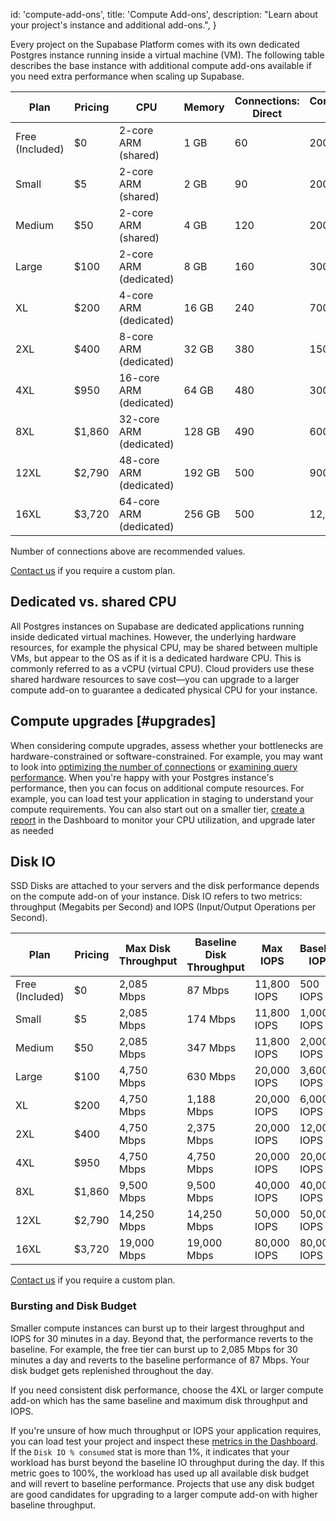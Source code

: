 
  id: 'compute-add-ons',
  title: 'Compute Add-ons',
  description: "Learn about your project's instance and additional add-ons.",
}

Every project on the Supabase Platform comes with its own dedicated Postgres instance running inside a virtual machine (VM). The following table describes the base instance with additional compute add-ons available if you need extra performance when scaling up Supabase.

| Plan            | Pricing | CPU                     | Memory | Connections: Direct | Connections: Pooler |
| --------------- | ------- | ----------------------- | ------ | ------------------- | ------------------- |
| Free (Included) | $0      | 2-core ARM (shared)     | 1 GB   | 60                  | 200                 |
| Small           | $5      | 2-core ARM (shared)     | 2 GB   | 90                  | 200                 |
| Medium          | $50     | 2-core ARM (shared)     | 4 GB   | 120                 | 200                 |
| Large           | $100    | 2-core ARM (dedicated)  | 8 GB   | 160                 | 300                 |
| XL              | $200    | 4-core ARM (dedicated)  | 16 GB  | 240                 | 700                 |
| 2XL             | $400    | 8-core ARM (dedicated)  | 32 GB  | 380                 | 1500                |
| 4XL             | $950    | 16-core ARM (dedicated) | 64 GB  | 480                 | 3000                |
| 8XL             | $1,860  | 32-core ARM (dedicated) | 128 GB | 490                 | 6000                |
| 12XL            | $2,790  | 48-core ARM (dedicated) | 192 GB | 500                 | 9000                |
| 16XL            | $3,720  | 64-core ARM (dedicated) | 256 GB | 500                 | 12,000              |

Number of connections above are recommended values.

[Contact us](https://supabase.com/contact/enterprise) if you require a custom plan.

## Dedicated vs. shared CPU

All Postgres instances on Supabase are dedicated applications running inside dedicated virtual machines. However, the underlying hardware resources, for example the physical CPU, may be shared between multiple VMs, but appear to the OS as if it is a dedicated hardware CPU. This is commonly referred to as a vCPU (virtual CPU). Cloud providers use these shared hardware resources to save cost—you can upgrade to a larger compute add-on to guarantee a dedicated physical CPU for your instance.

## Compute upgrades [#upgrades]

When considering compute upgrades, assess whether your bottlenecks are hardware-constrained or software-constrained. For example, you may want to look into [optimizing the number of connections](/docs/guides/platform/performance#optimizing-the-number-of-connections) or [examining query performance](/docs/guides/platform/performance#examining-query-performance). When you're happy with your Postgres instance's performance, then you can focus on additional compute resources. For example, you can load test your application in staging to understand your compute requirements. You can also start out on a smaller tier, [create a report](https://supabase.com/dashboard/project/_/reports) in the Dashboard to monitor your CPU utilization, and upgrade later as needed

## Disk IO

SSD Disks are attached to your servers and the disk performance depends on the compute add-on of your instance. Disk IO refers to two metrics: throughput (Megabits per Second) and IOPS (Input/Output Operations per Second).

| Plan            | Pricing | Max Disk Throughput | Baseline Disk Throughput | Max IOPS    | Baseline IOPS |
| --------------- | ------- | ------------------- | ------------------------ | ----------- | ------------- |
| Free (Included) | $0      | 2,085 Mbps          | 87 Mbps                  | 11,800 IOPS | 500 IOPS      |
| Small           | $5      | 2,085 Mbps          | 174 Mbps                 | 11,800 IOPS | 1,000 IOPS    |
| Medium          | $50     | 2,085 Mbps          | 347 Mbps                 | 11,800 IOPS | 2,000 IOPS    |
| Large           | $100    | 4,750 Mbps          | 630 Mbps                 | 20,000 IOPS | 3,600 IOPS    |
| XL              | $200    | 4,750 Mbps          | 1,188 Mbps               | 20,000 IOPS | 6,000 IOPS    |
| 2XL             | $400    | 4,750 Mbps          | 2,375 Mbps               | 20,000 IOPS | 12,000 IOPS   |
| 4XL             | $950    | 4,750 Mbps          | 4,750 Mbps               | 20,000 IOPS | 20,000 IOPS   |
| 8XL             | $1,860  | 9,500 Mbps          | 9,500 Mbps               | 40,000 IOPS | 40,000 IOPS   |
| 12XL            | $2,790  | 14,250 Mbps         | 14,250 Mbps              | 50,000 IOPS | 50,000 IOPS   |
| 16XL            | $3,720  | 19,000 Mbps         | 19,000 Mbps              | 80,000 IOPS | 80,000 IOPS   |

[Contact us](https://supabase.com/contact/enterprise) if you require a custom plan.

### Bursting and Disk Budget

Smaller compute instances can burst up to their largest throughput and IOPS for 30 minutes in a day. Beyond that, the performance reverts to the baseline. For example, the free tier can burst up to 2,085 Mbps for 30 minutes a day and reverts to the baseline performance of 87 Mbps. Your disk budget gets replenished throughout the day.

If you need consistent disk performance, choose the 4XL or larger compute add-on which has the same baseline and maximum disk throughput and IOPS.

If you're unsure of how much throughput or IOPS your application requires, you can load test your project and inspect these [metrics in the Dashboard](https://supabase.com/dashboard/project/_/reports). If the `Disk IO % consumed` stat is more than 1%, it indicates that your workload has burst beyond the baseline IO throughput during the day. If this metric goes to 100%, the workload has used up all available disk budget and will revert to baseline performance. Projects that use any disk budget are good candidates for upgrading to a larger compute add-on with higher baseline throughput.



